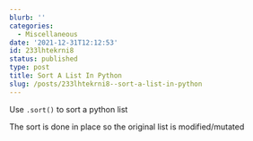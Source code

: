```yaml
---
blurb: ''
categories:
  - Miscellaneous
date: '2021-12-31T12:12:53'
id: 233lhtekrni8
status: published
type: post
title: Sort A List In Python
slug: /posts/233lhtekrni8--sort-a-list-in-python
---
```


Use `.sort()` to sort a python list

The sort is done in place so the original list is modified/mutated



